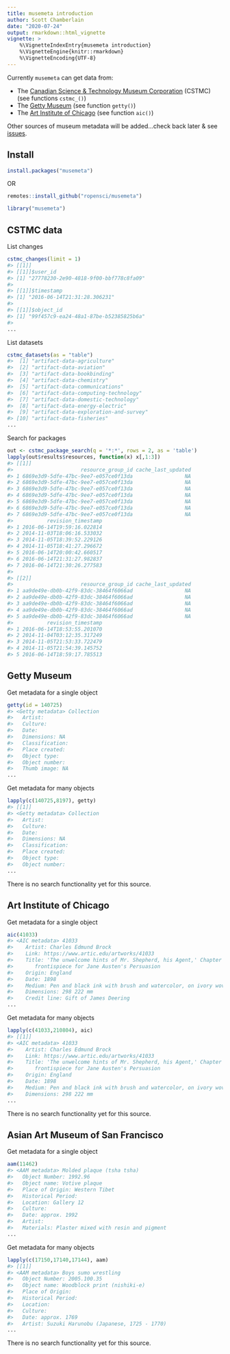 ```yaml
---
title: musemeta introduction
author: Scott Chamberlain
date: "2020-07-24"
output: rmarkdown::html_vignette
vignette: >
    %\VignetteIndexEntry{musemeta introduction}
    %\VignetteEngine{knitr::rmarkdown}
    %\VignetteEncoding{UTF-8}
---
```




Currently `musemeta` can get data from:

* The [Canadian Science & Technology Museum Corporation](http://techno-science.ca/en/index.php) (CSTMC) (see functions `cstmc_()`)
* The [Getty Museum](http://www.getty.edu/) (see function `getty()`)
* The [Art Institute of Chicago](http://www.artic.edu/) (see function `aic()`)

Other sources of museum metadata will be added...check back later & see [issues](https://github.com/ropensci/musemeta/issues).

## Install


```r
install.packages("musemeta")
```

OR


```r
remotes::install_github("ropensci/musemeta")
```


```r
library("musemeta")
```

## CSTMC data

List changes


```r
cstmc_changes(limit = 1)
#> [[1]]
#> [[1]]$user_id
#> [1] "27778230-2e90-4818-9f00-bbf778c8fa09"
#> 
#> [[1]]$timestamp
#> [1] "2016-06-14T21:31:28.306231"
#> 
#> [[1]]$object_id
#> [1] "99f457c9-ea24-48a1-87be-b52385825b6a"
#> 
...
```

List datasets


```r
cstmc_datasets(as = "table")
#>  [1] "artifact-data-agriculture"                                  
#>  [2] "artifact-data-aviation"                                     
#>  [3] "artifact-data-bookbinding"                                  
#>  [4] "artifact-data-chemistry"                                    
#>  [5] "artifact-data-communications"                               
#>  [6] "artifact-data-computing-technology"                         
#>  [7] "artifact-data-domestic-technology"                          
#>  [8] "artifact-data-energy-electric"                              
#>  [9] "artifact-data-exploration-and-survey"                       
#> [10] "artifact-data-fisheries"                                    
...
```

Search for packages


```r
out <- cstmc_package_search(q = '*:*', rows = 2, as = 'table')
lapply(out$results$resources, function(x) x[,1:3])
#> [[1]]
#>                      resource_group_id cache_last_updated
#> 1 6869e3d9-5dfe-47bc-9ee7-e057ce0f13da                 NA
#> 2 6869e3d9-5dfe-47bc-9ee7-e057ce0f13da                 NA
#> 3 6869e3d9-5dfe-47bc-9ee7-e057ce0f13da                 NA
#> 4 6869e3d9-5dfe-47bc-9ee7-e057ce0f13da                 NA
#> 5 6869e3d9-5dfe-47bc-9ee7-e057ce0f13da                 NA
#> 6 6869e3d9-5dfe-47bc-9ee7-e057ce0f13da                 NA
#> 7 6869e3d9-5dfe-47bc-9ee7-e057ce0f13da                 NA
#>           revision_timestamp
#> 1 2016-06-14T19:59:16.022814
#> 2 2014-11-03T18:06:16.533032
#> 3 2014-11-05T18:39:52.229126
#> 4 2014-11-05T18:41:27.296672
#> 5 2016-06-14T20:00:42.660517
#> 6 2016-06-14T21:31:27.982837
#> 7 2016-06-14T21:30:26.277583
#> 
#> [[2]]
#>                      resource_group_id cache_last_updated
#> 1 aa9de49e-db0b-42f9-83dc-38464f6066ad                 NA
#> 2 aa9de49e-db0b-42f9-83dc-38464f6066ad                 NA
#> 3 aa9de49e-db0b-42f9-83dc-38464f6066ad                 NA
#> 4 aa9de49e-db0b-42f9-83dc-38464f6066ad                 NA
#> 5 aa9de49e-db0b-42f9-83dc-38464f6066ad                 NA
#>           revision_timestamp
#> 1 2016-06-14T18:53:55.201070
#> 2 2014-11-04T03:12:35.317249
#> 3 2014-11-05T21:53:33.722479
#> 4 2014-11-05T21:54:39.145752
#> 5 2016-06-14T18:59:17.785513
```

## Getty Museum

Get metadata for a single object


```r
getty(id = 140725)
#> <Getty metadata> Collection
#>   Artist: 
#>   Culture: 
#>   Date: 
#>   Dimensions: NA
#>   Classification: 
#>   Place created: 
#>   Object type: 
#>   Object number: 
#>   Thumb image: NA
...
```

Get metadata for many objects


```r
lapply(c(140725,8197), getty)
#> [[1]]
#> <Getty metadata> Collection
#>   Artist: 
#>   Culture: 
#>   Date: 
#>   Dimensions: NA
#>   Classification: 
#>   Place created: 
#>   Object type: 
#>   Object number: 
...
```

There is no search functionality yet for this source.

## Art Institute of Chicago

Get metadata for a single object


```r
aic(41033)
#> <AIC metadata> 41033
#>    Artist: Charles Edmund Brock
#>    Link: https://www.artic.edu/artworks/41033
#>    Title: 'The unwelcome hints of Mr. Shepherd, his Agent,' Chapter I
#>       frontispiece for Jane Austen's Persuasion
#>    Origin: England
#>    Date: 1898
#>    Medium: Pen and black ink with brush and watercolor, on ivory wove card
#>    Dimensions: 298 222 mm
#>    Credit line: Gift of James Deering
...
```

Get metadata for many objects


```r
lapply(c(41033,210804), aic)
#> [[1]]
#> <AIC metadata> 41033
#>    Artist: Charles Edmund Brock
#>    Link: https://www.artic.edu/artworks/41033
#>    Title: 'The unwelcome hints of Mr. Shepherd, his Agent,' Chapter I
#>       frontispiece for Jane Austen's Persuasion
#>    Origin: England
#>    Date: 1898
#>    Medium: Pen and black ink with brush and watercolor, on ivory wove card
#>    Dimensions: 298 222 mm
...
```

There is no search functionality yet for this source.

## Asian Art Museum of San Francisco

Get metadata for a single object


```r
aam(11462)
#> <AAM metadata> Molded plaque (tsha tsha)
#>   Object Number: 1992.96
#>   Object name: Votive plaque
#>   Place of Origin: Western Tibet
#>   Historical Period: 
#>   Location: Gallery 12
#>   Culture: 
#>   Date: approx. 1992
#>   Artist: 
#>   Materials: Plaster mixed with resin and pigment
...
```

Get metadata for many objects


```r
lapply(c(17150,17140,17144), aam)
#> [[1]]
#> <AAM metadata> Boys sumo wrestling
#>   Object Number: 2005.100.35
#>   Object name: Woodblock print (nishiki-e)
#>   Place of Origin: 
#>   Historical Period: 
#>   Location: 
#>   Culture: 
#>   Date: approx. 1769
#>   Artist: Suzuki Harunobu (Japanese, 1725 - 1770)
...
```

There is no search functionality yet for this source.
